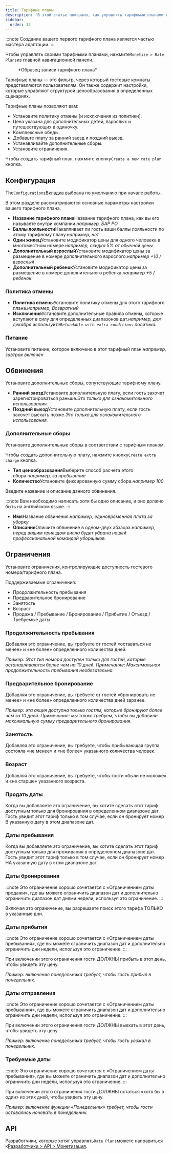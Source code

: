 ```yaml
---
title: Тарифные планы
description: 'В этой статье показано, как управлять тарифными планами на Wink.'
sidebar:
  order: 13
---
```


:::note
Создание вашего первого тарифного плана является частью мастера адаптации.
:::

Чтобы управлять своими тарифными планами, нажмите`Monetize > Rate Plans`из главной навигационной панели.

<figure>
  <CloudinaryImage width="350" height="559" resize="scale" quality="best" alt="Тарифные планы" src="academy/rate-plan" errorImage="noimage_opaque_nyrtl0.png" />

  <figcaption>*Образец записи тарифного плана*</figcaption>
</figure>


Тарифные планы — это фильтр, через который гостевые комнаты представляются пользователям. Он также содержит настройки, которые управляют структурой ценообразования в определенных сценариях.

Тарифные планы позволяют вам:

* Установите политику отмены \[и исключения из политики].
* Цена указана для дополнительных детей, взрослых и путешествующих в одиночку.
* Комплексные обеды.
* Добавьте плату за ранний заезд и поздний выезд.
* Устанавливайте дополнительные сборы.
* Установите ограничения.

Чтобы создать тарифный план, нажмите кнопку`Create a new rate plan` кнопка.

## Конфигурация

The`Configurations`Вкладка выбрана по умолчанию при начале работы.

В этом разделе рассматриваются основные параметры настройки вашего тарифного плана.

* **Название тарифного плана**Название тарифного плана, как вы его называете внутри компании.*например, БАР РО*
* **Баллы лояльности**Накапливает ли гость ваши баллы лояльности по этому тарифному плану.*например, нет*
* **Один жилец**Установите модификатор цены для одного человека в многоместном номере.*например, скидка 5% от обычной цены*
* **Дополнительный взрослый**Установите модификатор цены за размещение в номере дополнительного взрослого.*например +10 / взрослый*
* **Дополнительный ребенок**Установите модификатор цены за размещение в номере дополнительного ребенка.*например +5 / ребенок*

### Политика отмены

* **Политика отмены**Установите политику отмены для этого тарифного плана.*например, Возвратный*
* **Исключения**Установите дополнительные правила отмены, которые вступают в силу для определенных диапазонов дат.*например, для декабря используйте`Refundable with extra conditions` политика.*

### Питание

Установите питание, которое включено в этот тарифный план.*например, завтрак включен*

## Обвинения

Установите дополнительные сборы, сопутствующие тарифному плану.

* **Ранний заезд**Установите дополнительную плату, если гость захочет зарегистрироваться раньше.*Это только для ознакомительного использования.*
* **Поздний выезд**Установите дополнительную плату, если гость захочет выехать позже.*Это только для ознакомительного использования.*

### Дополнительные сборы

Установите дополнительные сборы в соответствии с тарифным планом.

Чтобы создать дополнительную плату, нажмите кнопку`Create extra charge` кнопка.

* **Тип ценообразования**Выберите способ расчета этого сбора.*например, за пребывание*
* **Количество**Установите фиксированную сумму сбора.*например 100*

Введите название и описание данного обвинения.

:::note
Вам необходимо написать хотя бы одно описание, и оно должно быть на английском языке.
:::

* **Имя**Название обвинения.*например, единовременная плата за уборку*
* **Описание**Опишите обвинение в одном-двух абзацах.*например, перед вашим приездом вилла будет убрана нашей профессиональной командой уборщиков.*

## Ограничения

Установите ограничения, контролирующие доступность гостевого номера/тарифного плана.

Поддерживаемые ограничения:

* Продолжительность пребывания
* Предварительное бронирование
* Занятость
* Возраст
* Продажа / Пребывание / Бронирование / Прибытие / Отъезд / Требуемые даты

### Продолжительность пребывания

Добавляя это ограничение, вы требуете от гостей «оставаться не менее» и «не более» определенного количества дней.

*Пример: Этот тип номера доступен только для гостей, которые останавливаются более чем на 10 дней. Примечание: Максимальная продолжительность пребывания необязательна.*

### Предварительное бронирование

Добавляя это ограничение, вы требуете от гостей «бронировать не менее» и «не более» определенного количества дней заранее.

*Пример: эта акция доступна только гостям, которые бронируют более чем за 10 дней. Примечание: мы также требуем, чтобы вы добавили максимальную сумму предварительного бронирования.*

### Занятость

Добавляя это ограничение, вы требуете, чтобы прибывающая группа состояла «не менее» и «не более» указанного количества человек.

### Возраст

Добавляя это ограничение, вы требуете, чтобы гости «были не моложе» и «не старше» указанного возраста.

### Продать даты

Когда вы добавляете это ограничение, вы хотите сделать этот тариф доступным только для бронирования в определенном диапазоне дат. Гость увидит этот тариф только в том случае, если он бронирует номер В указанную дату в этом диапазоне дат.

### Даты пребывания

Когда вы добавляете это ограничение, вы хотите сделать этот тариф доступным только для проживания в определенном диапазоне дат. Гость увидит этот тариф только в том случае, если он бронирует номер НА указанную дату в этом диапазоне дат.

### Даты бронирования

:::note
Это ограничение хорошо сочетается с «Ограничением даты продажи», где вы можете ограничить диапазон дат и дополнительно ограничить диапазон дат днями недели, используя это ограничение.
:::

Включая это ограничение, вы разрешаете поиск этого тарифа ТОЛЬКО в указанные дни.

### Даты прибытия

:::note
Это ограничение хорошо сочетается с «Ограничением даты пребывания», где вы можете ограничить диапазон дат и дополнительно ограничить дни недели, используя это ограничение.
:::

При включении этого ограничения гости ДОЛЖНЫ прибыть в этот день, чтобы увидеть эту цену.

*Пример: включение понедельника требует, чтобы гость прибыл в понедельник.*

### Даты отправления

:::note
Это ограничение хорошо сочетается с «Ограничением даты пребывания», где вы можете ограничить диапазон дат и дополнительно ограничить дни недели, используя это ограничение.
:::

При включении этого ограничения гости ДОЛЖНЫ выехать в этот день, чтобы увидеть эту цену.

*Пример: включение понедельника требует, чтобы гость уезжал в понедельник.*

### Требуемые даты

:::note
Это ограничение хорошо сочетается с «Ограничением даты пребывания», где вы можете ограничить диапазон дат и дополнительно ограничить дни недели, используя это ограничение.
:::

При включении этого ограничения гости ДОЛЖНЫ остаться «хотя бы в один» из этих дней, чтобы увидеть эту цену.

*Пример: включение функции «Понедельник» требует, чтобы гости оставались ночевать в понедельник.*

## API

Разработчики, которые хотят управлять`Rate Plans`можете направиться к[Разработчики > API > Монетизация](/developers/apis/#monetize-api).

